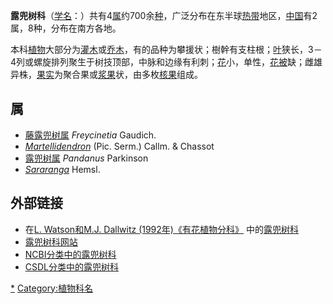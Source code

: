 {{Automatic Taxobox
| image = Pandanus tectorius.jpg
| image_width = 230px
| image_caption = [[露兜树|露兜树]] ''Pandanus tectorius''
| taxon= Pandanaceae
| authority = [[R.Br.|R.Br.]], 1810
| subdivision_ranks = [[属|属]]
| subdivision = 参见正文
}}

'''露兜树科'''（[[学名|学名]]：{{lang|la|Pandanaceae}}）共有4[[属|属]]约700余[[种|种]]，广泛分布在东半球[[热带|热带]]地区，[[中国|中国]]有2属，8种，分布在南方各地。

本科[[植物|植物]]大部分为[[灌木|灌木]]或[[乔木|乔木]]，有的品种为攀援状；樹幹有支柱根；[[叶|叶]]狭长，3－4列或螺旋排列聚生于树技顶部，中脉和边缘有利刺；[[花|花]]小，单性，[[花被|花被]]缺；雌雄异株，[[果实|果实]]为聚合果或[[浆果|浆果]]状，由多枚[[核果|核果]]组成。

== 属 ==
*[[藤露兜树属|藤露兜树属]] ''Freycinetia'' Gaudich.
*''[[Martellidendron|Martellidendron]]'' (Pic. Serm.) Callm. & Chassot
*[[露兜树属|露兜树属]] ''Pandanus'' Parkinson
*''[[Sararanga|Sararanga]]'' Hemsl.

==外部链接==
{{commons category|Pandanaceae}}
*在[http://delta-intkey.com/angio/ L. Watson和M.J. Dallwitz (1992年)《有花植物分科》] {{Wayback|url=http://delta-intkey.com/angio/ |date=20070103200438 }}中的[http://delta-intkey.com/angio/www/pandanac.htm 露兜树科] 
*[http://data.acnatsci.org/botany_herbarium/projects/pandanaceae/ 露兜树科网站]{{dead link|date=2018年5月 |bot=InternetArchiveBot |fix-attempted=yes }}
*[http://www.ncbi.nlm.nih.gov/Taxonomy/Browser/wwwtax.cgi?mode=Tree&id=4724&lvl=3&lin=f&keep=1&srchmode=1&unlock NCBI分类中的露兜树科]
*[http://www.csdl.tamu.edu/FLORA/cgi/gateway_family?fam=Pandanaceae CSDL分类中的露兜树科]
{{Taxonbar|from=Q736182}}

[[Category:露兜树科|*]]
[[Category:植物科名|Category:植物科名]]